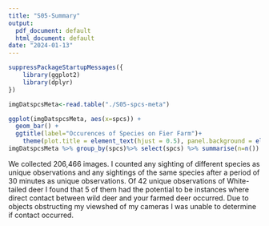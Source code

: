 ---
title: "S05-Summary"
output:
  pdf_document: default
  html_document: default
date: "2024-01-13"
---

```{r load packages, echo=FALSE}

suppressPackageStartupMessages({
    library(ggplot2)
    library(dplyr)
})


```
```{r read in data, echo=FALSE}
imgDatspcsMeta<-read.table("./S05-spcs-meta")
```
```{r summarise imgs by spcs,echo=FALSE}
ggplot(imgDatspcsMeta, aes(x=spcs)) +
  geom_bar() +
  ggtitle(label="Occurences of Species on Fier Farm")+
    theme(plot.title = element_text(hjust = 0.5), panel.background = element_blank(), axis.line=element_line(color="black", size = 0.5))
imgDatspcsMeta %>% group_by(spcs)%>% select(spcs) %>% summarise(n=n()) 

```
We collected 206,466 images. I counted any sighting of different species as unique observations and any sightings of the same species after a period of 30 minutes as unique observations. Of 42 unique observations of White-tailed deer I found that 5 of them had the potential to be instances where direct contact between wild deer and your farmed deer occurred. Due to objects obstructing my viewshed of my cameras I was unable to determine if contact occurred. 
